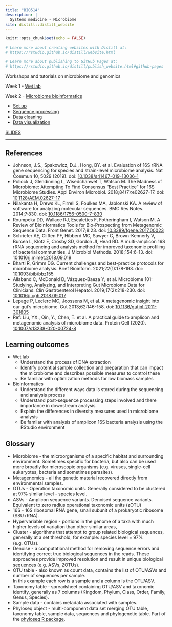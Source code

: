 ```yaml
---
title: "BIO514"
description: |
  Systems medicine - Microbiome
site: distill::distill_website
---
```


```r
knitr::opts_chunk$set(echo = FALSE)

# Learn more about creating websites with Distill at:
# https://rstudio.github.io/distill/website.html

# Learn more about publishing to GitHub Pages at:
# https://rstudio.github.io/distill/publish_website.html#github-pages

```

Workshops and tutorials on microbiome and genomics

Week 1 - [Wet lab](http://siobhonlegan.com/BIO514-microbiome/01_DNAextraction.html)

Week 2 - [Microbiome bioinformatics](http://siobhonlegan.com/BIO514-microbiome/02_bioinformatics.html)

  - [Set up](http://siobhonlegan.com/BIO514-microbiome/03_setup.html)      
  - [Sequence processing](http://siobhonlegan.com/BIO514-microbiome/04_sequence_processing.html)
  - [Data cleaning](http://siobhonlegan.com/BIO514-microbiome/05_datacleaning.html)
  - [Data visualization](http://siobhonlegan.com/BIO514-microbiome/06_data_visualization.html)

[SLIDES](http://siobhonlegan.com/BIO514-microbiome/workshop_slides/skeleton.html)

-----

## References


- Johnson, J.S., Spakowicz, D.J., Hong, BY. et al. Evaluation of 16S rRNA gene sequencing for species and strain-level microbiome analysis. Nat Commun 10, 5029 (2019). doi: [10.1038/s41467-019-13036-1](https://doi.org/10.1038/s41467-019-13036-1)
- Pollock J, Glendinning L, Wisedchanwet T, Watson M. The Madness of Microbiome: Attempting To Find Consensus "Best Practice" for 16S Microbiome Studies. Appl Environ Microbiol. 2018;84(7):e02627-17. doi: [10.1128/AEM.02627-17](https://doi.org/10.1128/AEM.02627-17)
- Nilakanta H, Drews KL, Firrell S, Foulkes MA, Jablonski KA. A review of software for analyzing molecular sequences. BMC Res Notes. 2014;7:830. doi: [10.1186/1756-0500-7-830](https://doi.org/10.1186/1756-0500-7-830)
- Roumpeka DD, Wallace RJ, Escalettes F, Fotheringham I, Watson M. A Review of Bioinformatics Tools for Bio-Prospecting from Metagenomic Sequence Data. Front Genet. 2017;8:23. doi: [10.3389/fgene.2017.00023](https://doi.org/10.3389/fgene.2017.00023)
- Schriefer AE, Cliften PF, Hibberd MC, Sawyer C, Brown-Kennerly V, Burcea L, Klotz E, Crosby SD, Gordon JI, Head RD. A multi-amplicon 16S rRNA sequencing and analysis method for improved taxonomic profiling of bacterial communities. J Microbiol Methods. 2018;154:6-13. doi: [10.1016/j.mimet.2018.09.019](https://doi.org/10.1016/j.mimet.2018.09.019)
- Bharti R, Grimm DG. Current challenges and best-practice protocols for microbiome analysis. Brief Bioinform. 2021;22(1):178-193. doi: [10.1093/bib/bbz155](https://doi.org/10.1093/bib/bbz155)
- Allaband C, McDonald D, Vázquez-Baeza Y, et al. Microbiome 101: Studying, Analyzing, and Interpreting Gut Microbiome Data for Clinicians. Clin Gastroenterol Hepatol. 2019;17(2):218-230. doi: [10.1016/j.cgh.2018.09.017](10.1016/j.cgh.2018.09.017)
- Lepage P, Leclerc MC, Joossens M, et al. A metagenomic insight into our gut's microbiome. Gut 2013;62:146-158. doi: [10.1136/gutjnl-2011-301805](http://dx.doi.org/10.1136/gutjnl-2011-301805)
- Ref: Liu, YX., Qin, Y., Chen, T. et al. A practical guide to amplicon and metagenomic analysis of microbiome data. Protein Cell (2020). [10.1007/s13238-020-00724-8](https://doi.org/10.1007/s13238-020-00724-8)


## Learning outcomes

- Wet lab
    - Understand the process of DNA extraction
    - Identify potential sample collection and preparation that can impact the microbiome and describes possible measures to control these
    - Be familiar with optimization methods for low biomass samples
- Bioinformatics
    - Understand the different ways data is stored during the sequencing and analysis process
    - Understand post-sequence processing steps involved and there importance in downstream analysis
    - Explain the differences in diversity measures used in microbiome analysis
    - Be familar with analysis of amplicon 16S bacteria analysis using the RStudio environment
    

## Glossary

- Microbiome - the microorganisms of a specific habitat and surrounding environment. Sometimes specific for bacteria, but also can be used more broadly for microscopic organisms (e.g. viruses, single-cell eukaryotes, bacteria and sometimes parasites).
- Metagenomics - all the genetic material recovered directly from environmental samples.
- OTUs - Operation taxonomic units. Generally considered to be clustered at 97% similar level - species level.
- ASVs - Amplicon sequence variants. Denoised sequence variants. Equivalent to zero radius operational taxonomic units (zOTU)   
- 16S - 16S ribosomal RNA gene, small subunit of a prokaryotic ribosome (SSU rRNA).
- Hypervariable region - portions in the genome of a taxa with much higher levels of variation than other similar areas,
- Cluster -  algorithms that attempt to group related biological sequences, generally at a set threshold, for example: species level = 97% (e.g. OTUs).
- Denoise - a computational method for removing sequence errors and identifying correct true biological sequences in the reads. These approaches provide improved resolution and result in unique biological sequences (e.g. ASVs, ZOTUs).
- OTU table - also known as count data, contains the list of OTU/ASVs and number of sequences per sample.     
In this example each row is a sample and a column is the OTU/ASV.
- Taxonomy table - spreadsheet containing OTU/ASV and taxonomic identify, generally as 7 columns (Kingdom, Phylum, Class, Order, Family, Genus, Species).
- Sample data - contains metadata associated with samples.
- Phyloseq object - multi-component data set merging OTU table, taxonomy table, sample data, sequences and phylogenetic table. Part of the [phyloseq R package](https://joey711.github.io/phyloseq/).
